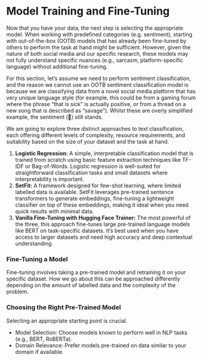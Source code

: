 # Model Training and Fine-Tuning

Now that you have your data, the next step is selecting the appropriate model. When working with predefined categories (e.g. sentiment), starting with out-of-the-box (OOTB) models that has already been fine-tuned by others to perform the task at hand might be sufficient. However, given the nature of both social media and our specific research, these models may not fully understand specific nuances (e.g., sarcasm, platform-specific language) without additional fine-tuning.

For this section, let's assume we need to perform sentiment classification, and the reason we cannot use an OOTB sentiment classification model is because we are classifying data from a novel social media platform that has very unique language style (for example, this could be from a gaming forum where the phrase "that is sick" is actually positive, or from a thread on a new song that is described as "savage"). Whilst these are overly simplified example, the sentiment (🥁) still stands.

We am going to explore three distinct approaches to text classification, each offering different levels of complexity, resource requirements, and suitability based on the size of your dataset and the task at hand.

1. **Logistic Regression:** A simple, interpretable classification model that is trained from scratch using basic feature extraction techniques like TF-IDF or Bag-of-Words. Logistic regression is well-suited for straightforward classification tasks and small datasets where interpretability is important.
2. **SetFit:** A framework designed for few-shot learning, where limited labelled data is available. SetFit leverages pre-trained sentence transformers to generate embeddings, fine-tuning a lightweight classifier on top of these embeddings, making it ideal when you need quick results with minimal data.
3. **Vanilla Fine-Tuning with Hugging Face Trainer:** The most powerful of the three, this approach fine-tunes large pre-trained language models like BERT on task-specific datasets. It's best used when you have access to larger datasets and need high accuracy and deep contextual understanding.

### Fine-Tuning a Model

Fine-tuning involves taking a pre-trained model and retraining it on your specific dataset. How we go about this can be approached differently depending on the amount of labelled data and the complexity of the problem.

### Choosing the Right Pre-Trained Model

Selecting an appropriate starting point is crucial.

* Model Selection: Choose models known to perform well in NLP tasks (e.g., BERT, RoBERTa).
* Domain Relevance: Prefer models pre-trained on data similar to your domain if available.